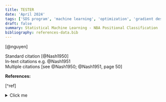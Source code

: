 ```yaml
---
title: TESTER
date: 'April 2024'
tags: ['SDS program', 'machine learning', 'optimization', 'gradient descent', 'variance reduction', 'stochastic gradient descent']
draft: false
summary: Statistical Machine Learning - NBA Positional Classification
bibliography: references-data.bib
---
```



[@nguyen]

Standard citation [@Nash1950]  
In-text citations e.g. @Nash1951  
Multiple citations [see @Nash1950; @Nash1951, page 50]

**References:**

[^ref]


<details>
  <summary>Click me</summary>
  
  ### Heading
  1. Foo
  2. Bar
     * Baz
     * Qux

  ### Some Javascript
  ```js
  function logSomething(something) {
    console.log('Something', something);
  }
  ```
</details>